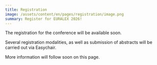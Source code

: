 ```yaml
---
title: Registration
image: /assets/content/en/pages/registration/image.png
summary: Register for EURALEX 2026!
---
```

The registration for the conference will be available soon.

Several registration modalities, as well as submission of abstracts will be carried out via Easychair.&#x20;

More information will follow soon on this page.&#x20;
